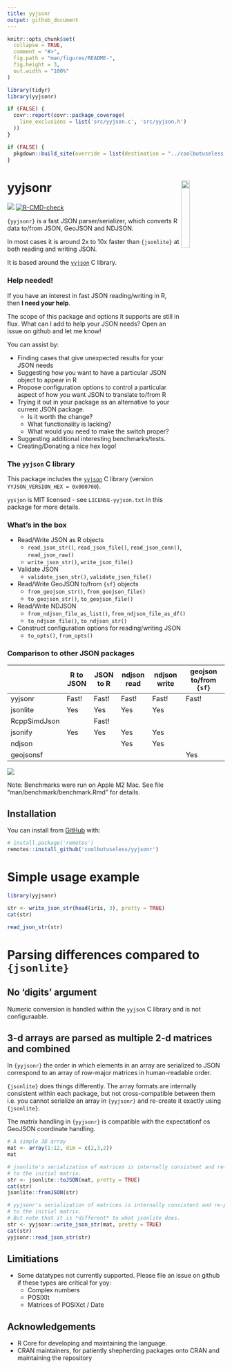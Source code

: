 ```yaml
---
title: yyjsonr
output: github_document
---
```


<!-- README.md is generated from README.Rmd. Please edit that file -->

```r
knitr::opts_chunk$set(
  collapse = TRUE,
  comment = "#>",
  fig.path = "man/figures/README-",
  fig.height = 3,
  out.width = "100%"
)

library(tidyr)
library(yyjsonr)

if (FALSE) {
  covr::report(covr::package_coverage(
    line_exclusions = list('src/yyjson.c', 'src/yyjson.h')
  ))
}

if (FALSE) {
  pkgdown::build_site(override = list(destination = "../coolbutuseless.github.io/package/yyjsonr"))
}
```



# yyjsonr <img src="man/figures/logo.png" align="right" width = "20%"/>

<!-- badges: start -->
![](https://img.shields.io/badge/cool-useless-green.svg)
[![R-CMD-check](https://github.com/coolbutuseless/yyjsonr/actions/workflows/R-CMD-check.yaml/badge.svg)](https://github.com/coolbutuseless/yyjsonr/actions/workflows/R-CMD-check.yaml)
<!-- badges: end -->

`{yyjsonr}` is a fast JSON parser/serializer, which converts R data to/from JSON, GeoJSON and NDJSON.

In most cases it is around 2x to 10x faster than `{jsonlite}` at both reading and writing JSON.

It is based around the [`yyjson`](https://github.com/ibireme/yyjson) C library.

### Help needed!

If you have an interest in fast JSON reading/writing in R, then **I need your help**.

The scope of this package and options it supports are still in flux.  What 
can I add to help your JSON needs?  Open an issue on github and let me know!

You can assist by:

* Finding cases that give unexpected results for your JSON needs
* Suggesting how you want to have a particular JSON object to appear in R
* Propose configuration options to control a particular aspect of how *you*
  want JSON to translate to/from R
* Trying it out in your package as an alternative to your current JSON package.
    * Is it worth the change?
    * What functionality is lacking?
    * What would you need to make the switch proper?
* Suggesting additional interesting benchmarks/tests.
* Creating/Donating a nice hex logo!


### The `yyjson` C library

This package includes the [`yyjson`](https://github.com/ibireme/yyjson) C
library (version `YYJSON_VERSION_HEX = 0x000700`).  

`yysjon` is MIT licensed - see `LICENSE-yyjson.txt` in this package for more details.

### What's in the box

* Read/Write JSON as R objects
    * `read_json_str()`, `read_json_file()`, `read_json_conn()`, `read_json_raw()`
    * `write_json_str()`, `write_json_file()` 
* Validate JSON 
    * `validate_json_str()`, `validate_json_file()`
* Read/Write GeoJSON to/from `{sf}` objects
    * `from_geojson_str()`, `from_geojson_file()`
    * `to_geojson_str()`, `to_geojson_file()`
* Read/Write NDJSON 
    * `from_ndjson_file_as_list()`, `from_ndjson_file_as_df()` 
    * `to_ndjson_file()`, `to_ndjson_str()`
* Construct configuration options for reading/writing JSON
    * `to_opts()`, `from_opts()` 


### Comparison to other JSON packages

|              | R to JSON | JSON to R | ndjson read | ndjson write | geojson to/from  `{sf}`|
|--------------|-----------|-----------|-------------|--------------|-------------------|
| yyjsonr      | Fast!     | Fast!     | Fast!       | Fast!        | Fast!             |
| jsonlite     | Yes       | Yes       | Yes         | Yes          |                   |
| RcppSimdJson |           | Fast!     |             |              |                   |
| jsonify      | Yes       | Yes       | Yes         | Yes          |                   |
| ndjson       |           |           | Yes         | Yes          |                   |
| geojsonsf    |           |           |             |              | Yes               |


<img src="man/figures/benchmark-summary.png">

Note: Benchmarks were run on Apple M2 Mac.  See file "man/benchmark/benchmark.Rmd" for details.

## Installation

You can install from [GitHub](https://github.com/coolbutuseless/yyjsonr) with:

``` r
# install.package('remotes')
remotes::install_github('coolbutuseless/yyjsonr')
```



Simple usage example
==============================================================================

```r
library(yyjsonr)

str <- write_json_str(head(iris, 3), pretty = TRUE)
cat(str)

read_json_str(str)
```


Parsing differences compared to `{jsonlite}`
=============================================================================

No 'digits' argument
-----------------------------------------------------------------------------

Numeric conversion is handled within the `yyjson` C library and is not 
configuraable.


3-d arrays are parsed as multiple 2-d matrices and combined
-----------------------------------------------------------------------------

In `{yyjsonr}` the order in which elements in an array are serialized to 
JSON correspond to an array of row-major matrices in human-readable order.

`{jsonlite}` does things differently. The array formats are internally
consistent within each package, but not cross-compatible between them i.e.
you cannot serialize an array in `{yyjsonr}` and re-create it exactly 
using `{jsonlite}`.

The matrix handling in `{yyjsonr}` is compatible with the expectationf os GeoJSON 
coordinate handling.

```r
# A simple 3D array 
mat <- array(1:12, dim = c(2,3,2))
mat
```


```r
# jsonlite's serialization of matrices is internally consistent and re-parses
# to the initial matrix.
str <- jsonlite::toJSON(mat, pretty = TRUE)
cat(str)
jsonlite::fromJSON(str)
```


```r
# yyjsonr's serialization of matrices is internally consistent and re-parses
# to the initial matrix.
# But note that it is *different* to what jsonlite does.
str <- yyjsonr::write_json_str(mat, pretty = TRUE)
cat(str)
yyjsonr::read_json_str(str)
```











    
## Limitiations

* Some datatypes not currently supported. Please file an issue on github if
  these types are critical for yoy:
    * Complex numbers
    * POSIXlt
    * Matrices of POSIXct / Date


## Acknowledgements

* R Core for developing and maintaining the language.
* CRAN maintainers, for patiently shepherding packages onto CRAN and maintaining
  the repository
